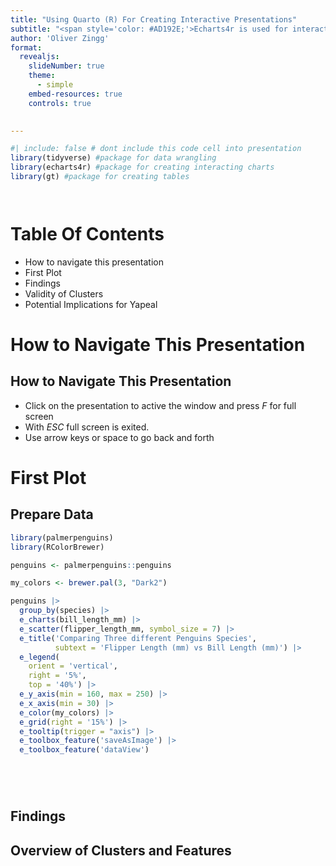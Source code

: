 ```yaml
---
title: "Using Quarto (R) For Creating Interactive Presentations"
subtitle: "<span style='color: #AD192E;'>Echarts4r is used for interactive plots</span>"
author: 'Oliver Zingg'
format: 
  revealjs: 
    slideNumber: true
    theme: 
      - simple
    embed-resources: true
    controls: true

    
---
```


```r
#| include: false # dont include this code cell into presentation
library(tidyverse) #package for data wrangling
library(echarts4r) #package for creating interacting charts
library(gt) #package for creating tables 




```
# Table Of Contents{.sb-turkis-red}
- How to navigate this presentation
- First Plot
- Findings
- Validity of Clusters
- Potential Implications for Yapeal

# How to Navigate This Presentation {background-color="#AD192E"}

## How to Navigate This Presentation{.sb-turkis-red}

:::{.incremental .highlight-last}
- Click on the presentation to active the window and press *F* for full screen
- With *ESC* full screen is exited.
- Use arrow keys or space to go back and forth
:::


# First Plot{background-color="#19ad98"}

## Prepare Data{.sb-turkis-red}


```r
library(palmerpenguins)
library(RColorBrewer)

penguins <- palmerpenguins::penguins

my_colors <- brewer.pal(3, "Dark2")

penguins |>
  group_by(species) |>
  e_charts(bill_length_mm) |>
  e_scatter(flipper_length_mm, symbol_size = 7) |>
  e_title('Comparing Three different Penguins Species', 
          subtext = 'Flipper Length (mm) vs Bill Length (mm)') |>
  e_legend(
    orient = 'vertical',
    right = '5%',
    top = '40%') |>
  e_y_axis(min = 160, max = 250) |>
  e_x_axis(min = 30) |>
  e_color(my_colors) |>
  e_grid(right = '15%') |>
  e_tooltip(trigger = "axis") |>
  e_toolbox_feature('saveAsImage') |>
  e_toolbox_feature('dataView')
  





```



## Findings {background-color="#AD192E"}

## Overview of Clusters and Features {.sb-turkis-red}
